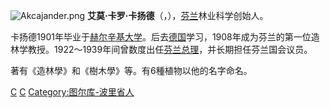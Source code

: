 [[File:Akcajander.png|thumb]]
'''艾莫·卡罗·卡扬德'''（{{lang-fi|'''Aimo Kaarlo Cajander'''}}，{{bd|1879年|4月4日|1943年|1月21日|catIdx=C}}），[[芬兰|芬兰]]林业科学创始人。

卡扬德1901年毕业于[[赫尔辛基大学|赫尔辛基大学]]。后去[[德国|德国]]学习，1908年成为芬兰的第一位造林学教授。1922～1939年间曾数度出任[[芬兰总理列表|芬兰总理]]，并长期担任芬兰国会议员。

著有《造林學》和《樹木學》等。有6種植物以他的名字命名。

{{start box}}
{{s-before|[[尤霍·文诺拉|尤霍·文诺拉]]}}
{{s-title|[[芬兰总理列表|芬兰总理]]|1922}}
{{s-after|[[屈厄斯蒂·卡利奥|屈厄斯蒂·卡利奥]]}}
{{s-before|[[屈厄斯蒂·卡利奥|屈厄斯蒂·卡利奥]]}}
{{s-title|[[芬兰总理列表|芬兰总理]]|1924}}
{{s-after|[[劳里·英曼|劳里·英曼]]}}
{{s-before|[[屈厄斯蒂·卡利奥|屈厄斯蒂·卡利奥]]}}
{{s-title|[[芬兰总理列表|芬兰总理]]|1937-1939}}
{{s-after|[[里斯托·吕蒂|里斯托·吕蒂]]}}
{{end box}}

{{Authority control}}
[[Category:芬蘭總理|C]]
[[Category:赫尔辛基大学校友|C]]
[[Category:图尔库-波里省人|Category:图尔库-波里省人]]